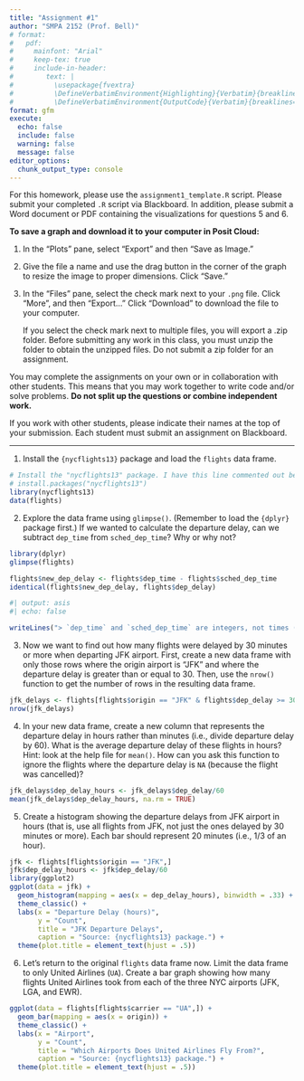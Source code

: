 ```yaml
---
title: "Assignment #1"
author: "SMPA 2152 (Prof. Bell)"
# format:
#   pdf:
#     mainfont: "Arial"
#     keep-tex: true
#     include-in-header:
#        text: |
#          \usepackage{fvextra}
#          \DefineVerbatimEnvironment{Highlighting}{Verbatim}{breaklines=true, breakanywhere=true, breaksymbol=, breakanywheresymbolpre=,commandchars=\\\{\}}
#          \DefineVerbatimEnvironment{OutputCode}{Verbatim}{breaklines=true, breakanywhere=true, breaksymbol=, breakanywheresymbolpre=,commandchars=\\\{\}}
format: gfm
execute:
  echo: false
  include: false
  warning: false
  message: false
editor_options: 
  chunk_output_type: console
---
```

\vspace{-3em}

For this homework, please use the `assignment1_template.R` script. Please submit your completed `.R` script via Blackboard. In addition, please submit a Word document or PDF containing the visualizations for questions 5 and 6.

**To save a graph and download it to your computer in Posit Cloud:**

1. In the "Plots" pane, select "Export" and then "Save as Image."
2. Give the file a name and use the drag button in the corner of the graph to resize the image to proper dimensions. Click "Save."
3. In the "Files" pane, select the check mark next to your `.png` file. Click "More", and then "Export..." Click "Download" to download the file to your computer.

    If you select the check mark next to multiple files, you will export a .zip folder. Before submitting any work in this class, you must unzip the folder to obtain the unzipped files. Do not submit a zip folder for an assignment.

You may complete the assignments on your own or in collaboration with other students. This means that you may work together to write code and/or solve problems. **Do not split up the questions or combine independent work.**

If you work with other students, please indicate their names at the top of your submission. Each student must submit an assignment on Blackboard.
\vspace{-1em}

---

1. Install the `{nycflights13}` package and load the `flights` data frame.

```r
# Install the "nycflights13" package. I have this line commented out because I only need to install the package once.
# install.packages("nycflights13")
library(nycflights13)
data(flights)
```

2. Explore the data frame using `glimpse()`. (Remember to load the `{dplyr}` package first.) If we wanted to calculate the departure delay, can we subtract `dep_time` from `sched_dep_time`? Why or why not?

```r
library(dplyr)
glimpse(flights)
```

```r
flights$new_dep_delay <- flights$dep_time - flights$sched_dep_time
identical(flights$new_dep_delay, flights$dep_delay)
```

```r
#| output: asis
#| echo: false

writeLines("> `dep_time` and `sched_dep_time` are integers, not times (e.g., `600-557` is `43`, not `3` minutes).")
```

3. Now we want to find out how many flights were delayed by 30 minutes or more when departing JFK airport. First, create a new data frame with only those rows where the origin airport is "JFK" and where the departure delay is greater than or equal to 30. Then, use the `nrow()` function to get the number of rows in the resulting data frame.

```r
jfk_delays <- flights[flights$origin == "JFK" & flights$dep_delay >= 30,]
nrow(jfk_delays)
```

4. In your new data frame, create a new column that represents the departure delay in hours rather than minutes (i.e., divide departure delay by 60). What is the average departure delay of these flights in hours? Hint: look at the help file for `mean()`. How can you ask this function to ignore the flights where the departure delay is `NA` (because the flight was cancelled)?

```r
jfk_delays$dep_delay_hours <- jfk_delays$dep_delay/60
mean(jfk_delays$dep_delay_hours, na.rm = TRUE)
```

5. Create a histogram showing the departure delays from JFK airport in hours (that is, use all flights from JFK, not just the ones delayed by 30 minutes or more). Each bar should represent 20 minutes (i.e., 1/3 of an hour).

```r
jfk <- flights[flights$origin == "JFK",]
jfk$dep_delay_hours <- jfk$dep_delay/60
library(ggplot2)
ggplot(data = jfk) +
  geom_histogram(mapping = aes(x = dep_delay_hours), binwidth = .33) +
  theme_classic() +
  labs(x = "Departure Delay (hours)",
       y = "Count",
       title = "JFK Departure Delays",
       caption = "Source: {nycflights13} package.") +
  theme(plot.title = element_text(hjust = .5))
```

6. Let's return to the original `flights` data frame now. Limit the data frame to only United Airlines (`UA`). Create a bar graph showing how many flights United Airlines took from each of the three NYC airports (JFK, LGA, and EWR).

```r
ggplot(data = flights[flights$carrier == "UA",]) +
  geom_bar(mapping = aes(x = origin)) +
  theme_classic() +
  labs(x = "Airport",
       y = "Count",
       title = "Which Airports Does United Airlines Fly From?",
       caption = "Source: {nycflights13} package.") +
  theme(plot.title = element_text(hjust = .5))
```
